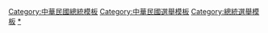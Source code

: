 [[Category:中華民國總統模板|Category:中華民國總統模板]]
[[Category:中華民國選舉模板|Category:中華民國選舉模板]]
[[Category:總統選舉模板|Category:總統選舉模板]]
[[Category:中華民國總統選舉|*]]